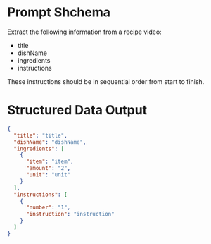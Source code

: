 # Prompt Shchema

Extract the following information from a recipe video:

- title
- dishName
- ingredients
- instructions

These instructions should be in sequential order from start to finish.

# Structured Data Output

```json
{
  "title": "title",
  "dishName": "dishName",
  "ingredients": [
    {
      "item": "item",
      "amount": "2",
      "unit": "unit"
    }
  ],
  "instructions": [
    {
      "number": "1",
      "instruction": "instruction"
    }
  ]
}
```
